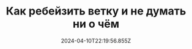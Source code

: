 ---
title: 'Как ребейзить ветку и не думать ни о чём'
date: '2024-04-10T22:19:56.855Z'
tags: ['Git', 'Basics']
slug: 'https://doka.guide/recipes/git-rebase-onto/'
external: true
published: true
---